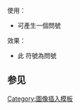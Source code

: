 <includeonly><!-- 在這裡加入模板的保護標識 --></includeonly><noinclude>{{Documentation subpage}}</noinclude>
<!-- 在本行下編輯模板說明 -->
使用：
* {{tl|question mark}} 可產生一個問號
效果：
* 此 {{question mark}} 符號為問號

== 参见 ==
{{Template:Done/See_also}}

<includeonly>
<!-- 本行下加入模板的分類 -->
[[Category:圖像插入模板]]

</includeonly>